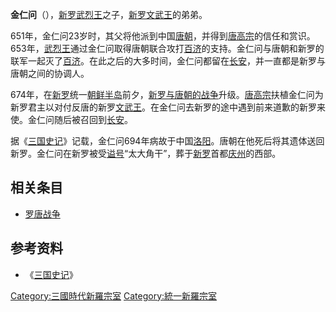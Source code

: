 {{Infobox Korean name
|hangul=김인문
|hanja=金仁問
|rr=Gim Inmun
|mr=Kim Inmun
}}

'''金仁问'''（{{bd|629年||694年|catIdx=J金}}），[[新罗|新罗]][[武烈王|武烈王]]之子，[[新罗文武王|新罗文武王]]的弟弟。

651年，金仁问23岁时，其父将他派到中国[[唐朝|唐朝]]，并得到[[唐高宗|唐高宗]]的信任和赏识。653年，[[武烈王|武烈王]]通过金仁问取得唐朝联合攻打[[百济|百济]]的支持。金仁问与唐朝和新罗的联军一起灭了[[百济|百济]]。在此之后的大多时间，金仁问都留在[[长安|长安]]，并一直都是新罗与唐朝之间的协调人。

674年，在[[新罗|新罗]]统一[[朝鲜半岛|朝鲜半岛]]前夕，[[罗唐战争|新罗与唐朝的战争]]升级。[[唐高宗|唐高宗]]扶植金仁问为新罗君主以对付反唐的新罗[[文武王|文武王]]。在金仁问去新罗的途中遇到前来道歉的新罗来使。金仁问随后被召回到[[长安|长安]]。

据《[[三国史记|三国史记]]》记载，金仁问694年病故于中国[[洛阳|洛阳]]。唐朝在他死后将其遗体送回新罗。金仁问在新罗被受[[谥号|谥号]]“太大角干”，葬于[[新罗|新罗]]首都[[庆州|庆州]]的西部。

==相关条目==
*[[罗唐战争|罗唐战争]]

==参考资料==
*《[[三国史记|三国史记]]》


[[Category:三國時代新羅宗室|Category:三國時代新羅宗室]]
[[Category:統一新羅宗室|Category:統一新羅宗室]]
